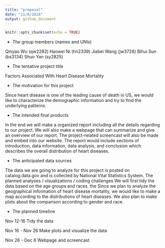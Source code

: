 ```yaml
---
title: "proposal"
date: "11/8/2018"
output: github_document
---
```


```r
knitr::opts_chunk$set(echo = TRUE)
```


* The group members (names and UNIs)

Qinyao Wu (qw2282) Haowei Ni (hn2339) Jiabei Wang (jw3726) Bihui Sun (bs3134) Shuo Yan (sy2825)

* The tentative project title

Factors Associated With Heart Disease Mortality

* The motivation for this project

Since heart disease is one of the leading cause of death in US, we would like to characterize the demographic information and try to find the underlying patterns. 

* The intended final products

In the end we will make a organized report including all the details regarding to our project. We will also make a webpage that can summarize and give an overview of our report. The project-related screencast will also be made and embed into our website. The report would include sections of introduction, data information, data analysis, and conclusion which describes the overall distribution of heart diseases.

* The anticipated data sources

The data we are going to analyze for this project is posted on catalog.data.gov and is collected by National Vital Statistics System.
The planned analyses / visualizations / coding challenges
We will first tidy the data based on the age groups and races. the Since we plan to analyze the geographical information of heart disease mortality, we would like to make a map according to the distributions of heart diseases. We also plan to make plots about the comparison according to gender and race. 

* The planned timeline

Nov 12-16 Tidy the data 

Nov 16 - Nov 26 Make plots and visualize the data 

Nov 26 - Dec 6 Webpage and screencast 





